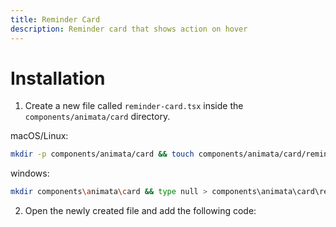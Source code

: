 ```yaml
---
title: Reminder Card
description: Reminder card that shows action on hover
---
```


<ComponentPreview name="card-reminder-card--docs" />

# Installation

1. Create a new file called `reminder-card.tsx` inside the `components/animata/card` directory.

macOS/Linux:
```bash
mkdir -p components/animata/card && touch components/animata/card/reminder-card.tsx
```

windows:
```bash
mkdir components\animata\card && type null > components\animata\card\reminder-card.tsx
```

2. Open the newly created file and add the following code:

```jsx file=<rootDir>/animata/card/reminder-card.tsx

```
